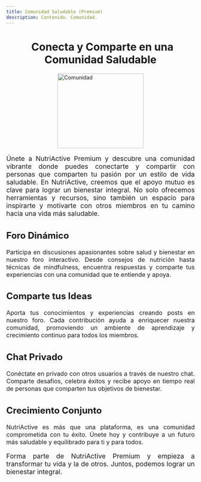 ```yaml
---
title: Comunidad Saludable (Premium)
description: Contenido. Comunidad.
---
```


<main>
  
<h1 style="font-weight: bold; margin-bottom: 20px; text-align: center;">
  <i class="fa fa-users" style="color: #2ecc71; margin-right: 10px;" aria-hidden="true"></i>
  Conecta y Comparte en una Comunidad Saludable
</h1>

<img
  src="/community-307615.svg"
  alt="Comunidad"
  style="height: 200px; width: 230px; display: block; margin: 0 auto; margin-top: 10px; margin-bottom: 10px;"
/>

<p style="text-align: justify; font-size: 1.1rem;">
  Únete a NutriActive Premium y descubre una comunidad vibrante donde puedes
  conectarte y compartir con personas que comparten tu pasión por un estilo de
  vida saludable. En NutriActive, creemos que el apoyo mutuo es clave para
  lograr un bienestar integral. No solo ofrecemos herramientas y recursos, sino
  también un espacio para inspirarte y motivarte con otros miembros en tu camino
  hacia una vida más saludable.
</p>

<h3 style="font-size: 1.5rem; font-weight: bold; margin-bottom: 20px">
  <i class="fa fa-comments" style="color: #2980b9;" aria-hidden="true"></i> Foro
  Dinámico
</h3>

<p style="text-align: justify; font-size: 1rem;">
  Participa en discusiones apasionantes sobre salud y bienestar en nuestro foro
  interactivo. Desde consejos de nutrición hasta técnicas de mindfulness,
  encuentra respuestas y comparte tus experiencias con una comunidad que te
  entiende y apoya.
</p>

<h3 style="font-size: 1.5rem; font-weight: bold; margin-bottom: 20px">
  <i class="fa fa-lightbulb" style="color: #f1c40f;" aria-hidden="true"></i> Comparte
  tus Ideas
</h3>

<p style="text-align: justify; font-size: 1rem;">
  Aporta tus conocimientos y experiencias creando posts en nuestro foro. Cada
  contribución ayuda a enriquecer nuestra comunidad, promoviendo un ambiente de
  aprendizaje y crecimiento continuo para todos los miembros.
</p>

<h3 style="font-size: 1.5rem; font-weight: bold; margin-bottom: 20px">
  <i class="fa fa-comments" style="color: #2980b9;" aria-hidden="true"></i> Chat
  Privado
</h3>

<p style="text-align: justify; font-size: 1rem;">
  Conéctate en privado con otros usuarios a través de nuestro chat. Comparte
  desafíos, celebra éxitos y recibe apoyo en tiempo real de personas que
  comparten tus objetivos de bienestar.
</p>

<h3 style="font-size: 1.5rem; font-weight: bold; margin-bottom: 20px">
  <i class="fa fa-heartbeat" style="color: #e74c3c;" aria-hidden="true"></i> Crecimiento
  Conjunto
</h3>

<p style="text-align: justify; font-size: 1rem;">
  NutriActive es más que una plataforma, es una comunidad comprometida con tu
  éxito. Únete hoy y contribuye a un futuro más saludable y equilibrado para ti
  y para todos.
</p>

<p style="text-align: justify; font-size: 1.1rem;">
  Forma parte de NutriActive Premium y empieza a transformar tu vida y la de
  otros. Juntos, podemos lograr un bienestar integral.
</p>
</main>
